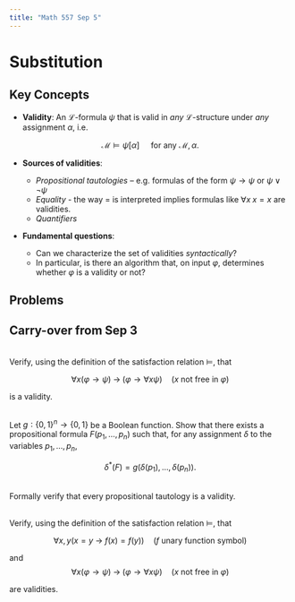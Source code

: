 ```yaml
---
title: "Math 557 Sep 5"
---
```


# Substitution

## Key Concepts

- **Validity**: An $\mathcal{L}$-formula $\psi$ that is valid in *any* $\mathcal{L}$-structure under *any* assignment $\alpha$, i.e.

$$\mathcal{M} \models \psi[\alpha] \quad \text{ for any } \mathcal{M}, \alpha.$$


- **Sources of validities**: 
    - *Propositional tautologies* – e.g. formulas of the form $\psi \to \psi$ or $\psi \vee \neg \psi$
    - *Equality* - the way $=$ is interpreted implies formulas like $\forall x \; x=x$ are validities.  
    - *Quantifiers* 

- **Fundamental questions**: 

    - Can we characterize the set of validities *syntactically*?
    - In particular, is there an algorithm that, on input $\varphi$, determines whether $\varphi$ is a validity or not?




## Problems


::: {#exr-}
## Carry-over from Sep 3
\
Verify, using the definition of the satisfaction relation $\models$, that

$$\forall x ( \varphi \to \psi) \; \to \; (\varphi \to \forall x \psi) \quad (\text{$x$ not free in $\varphi$})$$

is a validity.
:::


::: {#exr-}
\
Let $g ∶ \{0, 1\}^n → \{0, 1\}$ be a Boolean function. Show that there exists a propositional formula $F(p_1, \dots, p_n)$ such that, for any assignment $\delta$ to the variables $p_1, \dots, p_n$, 

$$\delta^*(F) = g(\delta(p_1), \dots, \delta(p_n)).$$
:::


:::{#exr-}
\
Formally verify that every propositional tautology is a validity.
:::



:::{#exr-}
\
Verify, using the definition of the satisfaction relation $\models$, that

$$\forall x,y (x = y \: \to \: f(x)=f(y)) \quad (\text{$f$ unary function symbol})$$

and
$$\forall x ( \varphi \to \psi) \; \to \; (\varphi \to \forall x \psi) \quad (\text{$x$ not free in $\varphi$})$$

are validities.
:::
